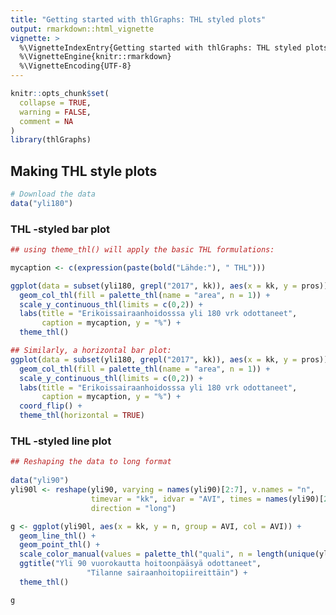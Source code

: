```yaml
---
title: "Getting started with thlGraphs: THL styled plots"
output: rmarkdown::html_vignette
vignette: >
  %\VignetteIndexEntry{Getting started with thlGraphs: THL styled plots}
  %\VignetteEngine{knitr::rmarkdown}
  %\VignetteEncoding{UTF-8}
---
```


```r
knitr::opts_chunk$set(
  collapse = TRUE,
  warning = FALSE,
  comment = NA
)
library(thlGraphs)
```

## Making THL style plots


```r
# Download the data
data("yli180")
```


### THL -styled bar plot 

```r
## using theme_thl() will apply the basic THL formulations:

mycaption <- c(expression(paste(bold("Lähde:"), " THL")))   

ggplot(data = subset(yli180, grepl("2017", kk)), aes(x = kk, y = pros)) +
  geom_col_thl(fill = palette_thl(name = "area", n = 1)) +
  scale_y_continuous_thl(limits = c(0,2)) + 
  labs(title = "Erikoissairaanhoidosssa yli 180 vrk odottaneet", 
       caption = mycaption, y = "%") +
  theme_thl()

## Similarly, a horizontal bar plot: 
ggplot(data = subset(yli180, grepl("2017", kk)), aes(x = kk, y = pros)) +
  geom_col_thl(fill = palette_thl(name = "area", n = 1)) +
  scale_y_continuous_thl(limits = c(0,2)) + 
  labs(title = "Erikoissairaanhoidosssa yli 180 vrk odottaneet", 
       caption = mycaption, y = "%") +
  coord_flip() +
  theme_thl(horizontal = TRUE)
```

### THL -styled line plot 

```r

## Reshaping the data to long format
 
data("yli90")
yli90l <- reshape(yli90, varying = names(yli90)[2:7], v.names = "n", 
                  timevar = "kk", idvar = "AVI", times = names(yli90)[2:7], 
                  direction = "long")

g <- ggplot(yli90l, aes(x = kk, y = n, group = AVI, col = AVI)) + 
  geom_line_thl() + 
  geom_point_thl() + 
  scale_color_manual(values = palette_thl("quali", n = length(unique(yli90l$AVI)))) +
  ggtitle("Yli 90 vuorokautta hoitoonpääsyä odottaneet",
                 "Tilanne sairaanhoitopiireittäin") + 
  theme_thl()

g
```

